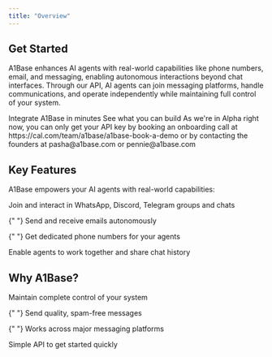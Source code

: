 ```yaml
---
title: "Overview"
---
```


## Get Started

A1Base enhances AI agents with real-world capabilities like phone numbers, email, and messaging, enabling autonomous interactions beyond chat interfaces. Through our API, AI agents can join messaging platforms, handle communications, and operate independently while maintaining full control of your system.

<CardGroup cols={2}>
  <Card title="Quickstart" icon="rocket" href="/quickstart">
    Integrate A1Base in minutes
  </Card>

  <Card title="Examples" icon="code" href="/examples">
    See what you can build
  </Card>
</CardGroup>

<Note>
  As we're in Alpha right now, you can only get your API key by booking an
  onboarding call at https://cal.com/team/a1base/a1base-book-a-demo or by
  contacting the founders at pasha@a1base.com or pennie@a1base.com
</Note>

## Key Features

A1Base empowers your AI agents with real-world capabilities:

<CardGroup cols={2}>
  <Card title="Messaging Integration" icon="message">
    Join and interact in WhatsApp, Discord, Telegram groups and chats
  </Card>

{" "}
<Card title="Email Capabilities" icon="envelope">
  Send and receive emails autonomously
</Card>

{" "}
<Card title="Phone Numbers" icon="phone">
  Get dedicated phone numbers for your agents
</Card>

  <Card title="Agent Collaboration" icon="robot">
    Enable agents to work together and share chat history
  </Card>
</CardGroup>

## Why A1Base?

<CardGroup cols={2}>
  <Card title="Full Control" icon="lock">
    Maintain complete control of your system
  </Card>

{" "}
<Card title="Quality Messaging" icon="shield-check">
  Send quality, spam-free messages
</Card>

{" "}
<Card title="Platform Support" icon="globe">
  Works across major messaging platforms
</Card>

  <Card title="Easy Integration" icon="code">
    Simple API to get started quickly
  </Card>
</CardGroup>
